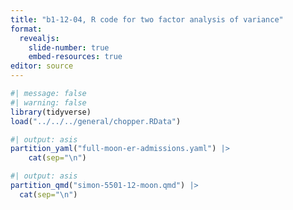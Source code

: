 ```yaml
---
title: "b1-12-04, R code for two factor analysis of variance"
format: 
  revealjs:
    slide-number: true
    embed-resources: true
editor: source
---
```


```r
#| message: false
#| warning: false
library(tidyverse)
load("../../../general/chopper.RData")
```

```r
#| output: asis
partition_yaml("full-moon-er-admissions.yaml") |>
	cat(sep="\n")
```

```r
#| output: asis
partition_qmd("simon-5501-12-moon.qmd") |>
  cat(sep="\n")
```


